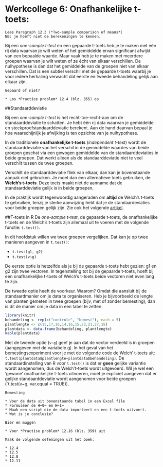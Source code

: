 # Werkcollege 6: Onafhankelijke t-toets:

```block2

Lees Paragraph 12.3 (*Two-sample comparison of means*)
NB: je hoeft niet de berekeningen te kennen.

```

Bij een *one-sample t-test* en een gepaarde t-toets heb je te maken met één rij data waarvan je wilt weten of het gemiddelde ervan significant afwijkt van een bepaalde waarde.
Maar vaak heb je te maken met meerdere groepen waarvan je wilt weten of ze écht van elkaar verschillen.
De nulhypothese is dan dat het gemiddelde van de groepen niet van elkaar verschillen.
Dat is een subtiel verschil met de gepaarde t-toets waarbij je voor iedere herhaling verwacht dat eerste en tweede behandeling gelijk aan elkaar zijn.

```exercise
Gepaard of niet?

* Los *Practice problem* 12.4 (blz. 355) op

```

##Standaarddeviatie

Bij een *one-sample t-test* is het recht-toe-recht-aan om de standaarddeviatie te schatten.
Je hebt één rij data waarvan je gemiddelde en steekproefstandaarddeviatie berekent.
Aan de hand daarvan bepaal je hoe waarschijnlijk je afwijking is ten opzichte van je nulhypothese.

In de traditionele **onafhankelijke t-toets** (*independent t-test*) wordt de standaarddeviatie van het verschil in de gemiddelde waardes van beide groepen geschat via een gewogen gemiddelde van de standaarddeviaties in beide groepen.
Dat werkt alleen als de standaarddeviatie niet te veel verschilt tussen de twee groepen.

Verschilt de standaarddeviatie flink van elkaar, dan kan je bovenstaande aanpak niet gebruiken.
Je moet dan een alternatieve toets gebruiken, de **Welch's t-toets**.
Deze toets maakt niet de aanname dat de standaarddeviatie gelijk is in beide groepen.

In de praktijk wordt tegenwoordig aangeraden om **altijd** de Welch's t-toets te gebruiken, tenzij je sterke aanwijzing hebt dat je de standaardeviaties voor beide groepen gelijk zijn.
Zie ook het volgende [artikel](https://academic.oup.com/beheco/article/17/4/688/215960).


##T-toets in R
De *one-sample t-test*, de gepaarde t-toets, de onafhankelijke t-toets en de Welch's t-toets zijn allemaal uit te voeren met de volgende functie: `t.test()`.

In dit hoofdstuk willen we twee groepen vergelijken.
Dat kan je op twee manieren aangeven in `t.test()`:

* `t.test(g1, g2)`
* `t.test(v~g)`

De eerste optie is hetzelfde als je bij de gepaarde t-toets hebt gezien: g1 en g2 zijn twee vectoren.
In tegenstelling tot bij de gepaarde t-toets, hoeft bij een onafhankelijke t-toets of Welch's t-toets beide vectoren niet even lang te zijn.

De tweede optie heeft de voorkeur.
Waarom? Omdat die aansluit bij de standaardmanier om je data te organiseren.
Heb je bijvoorbeeld de lengte van planten gemeten in twee groepen (bijv, met of zonder bemesting), dan is dit de manier om je data in een tabel te zetten:

```r
library(knitr)
behandeling <- rep(c("controle", "bemest"), each = 5)
plantlengte <- c(15,17,16,14,16,15,23,21,27,18)
plantdata <- data.frame(behandeling, plantlengte)
kable(plantdata)


```

Met de tweede optie (`v~g`) geef je aan dat de vector verdeeld is in groepen (aangegeven met de variabele g).
In het geval van het bemestingsexperiment voor je met de volgende code de Welch' t-toets uit: `t.test(plantdata$plantlengte~plantdata$behandeling)`.
De standaardinstelling van R voor `t.test()` is dat er **geen** gelijke variantie wordt aangenomen, dus de Welch't-toets wordt uitgevoerd.
Wil je wel een 'gewone' onafhankelijke t-toets uitvoeren, moet je expliciet aangeven dat er gelijke standaarddeviatie wordt aangenomen voor beide groepen (`t.test(v~g, var.equal = TRUE)).

```exercise
Bemesting

* Voer de data uit bovenstaande tabel in een Excel file
* Formuleer de H~0~ en H~1~
* Maak een script die de data importeert en een t-toets uitvoert.
* Wat is je conclusie?

```

```exercise
Bier en muggen

* Voer *Practise problem* 12.16 (blz. 359) uit

```

```exercise
Maak de volgende oefeningen uit het boek:

* 12.4
* 12.5
* 12.8
* 12.11

```

